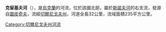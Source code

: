 '''克留基夫河'''（{{lang-uk|Крюків}}），是[[烏克蘭|烏克蘭]]的河流，位於該國北部，屬於[[斯諾夫河|斯諾夫河]]的右支流，發源自[[圖皮奇夫|圖皮奇夫]]，流經[[切爾尼戈夫州|切爾尼戈夫州]]，河道全長32公里，流域面積235平方公里。

{{DEFAULTSORT:Крюків (річка)}}
[[Category:切爾尼戈夫州河流|Category:切爾尼戈夫州河流]]


{{Ukraine-river-stub}}